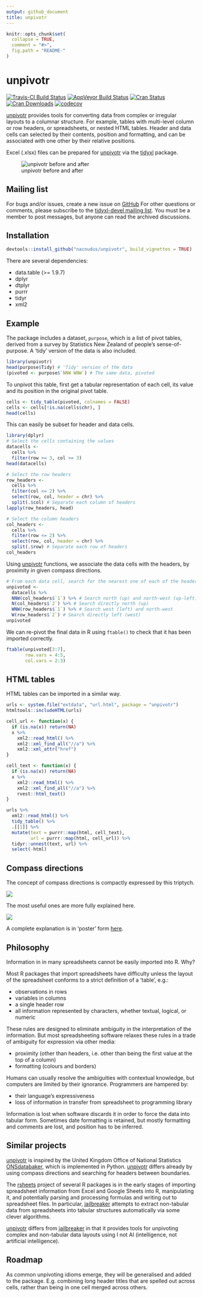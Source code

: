 ```yaml
---
output: github_document
title: unpivotr
---
```


<!-- README.md is generated from README.Rmd. Please edit that file -->

```r
knitr::opts_chunk$set(
  collapse = TRUE,
  comment = "#>",
  fig.path = "README-"
)
```


# unpivotr

[![Travis-CI Build Status](https://travis-ci.org/nacnudus/unpivotr.svg?branch=master)](https://travis-ci.org/nacnudus/unpivotr)
[![AppVeyor Build Status](https://ci.appveyor.com/api/projects/status/github/nacnudus/unpivotr?branch=master&svg=true)](https://ci.appveyor.com/project/nacnudus/unpivotr)
[![Cran Status](http://www.r-pkg.org/badges/version/unpivotr)](https://cran.r-project.org/web/packages/unpivotr/index.html)
[![Cran Downloads](https://cranlogs.r-pkg.org/badges/unpivotr)](https://www.r-pkg.org/pkg/unpivotr)
[![codecov](https://codecov.io/github/nacnudus/unpivotr/coverage.svg?branch=master)](https://codecov.io/gh/nacnudus/unpivotr)

[unpivotr](https://github.com/nacnudus/unpivotr) provides tools for converting
data from complex or irregular layouts to a columnar structure.  For example,
tables with multi-level column or row headers, or spreadsheets, or nested HTML
tables.  Header and data cells can selected by their contents, position and
formatting, and can be associated with one other by their relative positions.

Excel (.xlsx) files can be prepared for
[unpivotr](https://github.com/nacnudus/unpivotr) via the
[tidyxl](https://github.com/nacnudus/tidyxl) package.

![unpivotr before and after](./vignettes/before-after.png)

## Mailing list

For bugs and/or issues, create a new issue on
[GitHub](https://github.com/nacnudus/tidyxl/issues) For other questions or
comments, please subscribe to the [tidyxl-devel mailing
list](https://groups.google.com/forum/#!forum/tidyxl-devel). You must be a
member to post messages, but anyone can read the archived discussions.

## Installation

```r
devtools::install_github("nacnudus/unpivotr", build_vignettes = TRUE)
```

There are several dependencies:

* data.table (>= 1.9.7)
* dplyr
* dtplyr
* purrr
* tidyr
* xml2

## Example

The package includes a dataset, `purpose`, which is a list of pivot tables,
derived from a survey by Statistics New Zealand of people's sense-of-purpose.  A
'tidy' version of the data is also included.

```r
library(unpivotr)
head(purpose$Tidy) # 'Tidy' version of the data
(pivoted <- purpose$`NNW WNW`) # The same data, pivoted
```

To unpivot this table, first get a tabular representation of each cell, its
value and its position in the original pivot table.

```r
cells <- tidy_table(pivoted, colnames = FALSE)
cells <- cells[!is.na(cells$chr), ]
head(cells)
```

This can easily be subset for header and data cells.

```r
library(dplyr)
# Select the cells containing the values
datacells <-
  cells %>%
  filter(row >= 3, col >= 3)
head(datacells)

# Select the row headers
row_headers <-
  cells %>%
  filter(col <= 2) %>%
  select(row, col, header = chr) %>%
  split(.$col) # Separate each column of headers
lapply(row_headers, head)

# Select the column headers
col_headers <-
  cells %>%
  filter(row <= 2) %>%
  select(row, col, header = chr) %>%
  split(.$row) # Separate each row of headers
col_headers
```

Using [unpivotr](https://github.com/nacnudus/unpivotr) functions, we associate
the data cells with the headers, by proximity in given compass directions.

```r
# From each data cell, search for the nearest one of each of the headers
unpivoted <-
  datacells %>%
  NNW(col_headers$`1`) %>% # Search north (up) and north-west (up-left)
  N(col_headers$`2`) %>% # Search directly north (up)
  WNW(row_headers$`1`) %>% # Search west (left) and north-west
  W(row_headers$`2`) # Search directly left (west)
unpivoted
```

We can re-pivot the final data in R using `ftable()` to check that it has been
imported correctly.

```r
ftable(unpivoted[3:7],
       row.vars = 4:5,
       col.vars = 2:3)
```

## HTML tables

HTML tables can be imported in a similar way.

```r
urls <- system.file("extdata", "url.html", package = "unpivotr")
htmltools::includeHTML(urls)

cell_url <- function(x) {
  if (is.na(x)) return(NA)
  x %>%
    xml2::read_html() %>%
    xml2::xml_find_all("//a") %>%
    xml2::xml_attr("href")
}

cell_text <- function(x) {
  if (is.na(x)) return(NA)
  x %>%
    xml2::read_html() %>%
    xml2::xml_find_all("//a") %>%
    rvest::html_text()
}

urls %>%
  xml2::read_html() %>%
  tidy_table() %>%
  .[[1]] %>%
  mutate(text = purrr::map(html, cell_text),
         url = purrr::map(html, cell_url)) %>%
  tidyr::unnest(text, url) %>%
  select(-html)
```

## Compass directions

The concept of compass directions is compactly expressed by this triptych.

![](./vignettes/compass-compact.png)

The most useful ones are more fully explained here.

![](./vignettes/compass-common.png)

A complete explanation is in 'poster' form
[here](./inst/extdata/compass-complete.svg).

## Philosophy

Information in in many spreadsheets cannot be easily imported into R.  Why?

Most R packages that import spreadsheets have difficulty unless the layout of
the spreadsheet conforms to a strict definition of a 'table', e.g.:

* observations in rows
* variables in columns
* a single header row
* all information represented by characters, whether textual, logical, or
  numeric

These rules are designed to eliminate ambiguity in the interpretation of the
information.  But most spreadsheeting software relaxes these rules in a trade of
ambiguity for expression via other media:

* proximity (other than headers, i.e. other than being the first value at the
  top of a column)
* formatting (colours and borders)

Humans can usually resolve the ambiguities with contextual knowledge, but
computers are limited by their ignorance.  Programmers are hampered by:

* their language's expressiveness
* loss of information in transfer from spreadsheet to programming library

Information is lost when software discards it in order to force the data into
tabular form.  Sometimes date formatting is retained, but mostly formatting
and comments are lost, and position has to be inferred.

## Similar projects

[unpivotr](https://github.com/nacnudus/unpivotr) is inspired by the United
Kingdom Office of National Statistics
[ONSdatabaker](https://github.com/ONS-OpenData/ONSdatabaker), which is
implemented in Python.  [unpivotr](https://github.com/nacnudus/unpivotr) differs
already by using compass directions and searching for headers between
boundaries.

The [rsheets](https://github.com/rsheets) project of several R packages is in
the early stages of importing spreadsheet information from Excel and Google
Sheets into R, manipulating it, and potentially parsing and processing formulas
and writing out to spreadsheet files.  In particular,
[jailbreaker](https://github.com/rsheets/jailbreakr) attempts to extract
non-tabular data from spreadsheets into tabular structures automatically via
some clever algorithms.

[unpivotr](https://github.com/nacnudus/unpivotr) differs from
[jailbreaker](https://github.com/rsheets/jailbreakr) in that it provides tools
for unpivoting complex and non-tabular data layouts using I not AI
(intelligence, not artificial intelligence).

## Roadmap

As common unpivoting idioms emerge, they will be generalised and added to the
package. E.g. combining long header titles that are spelled out across cells,
rather than being in one cell merged across others.
